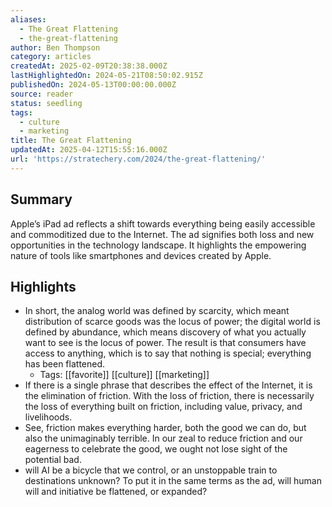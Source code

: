 ```yaml
---
aliases:
  - The Great Flattening
  - the-great-flattening
author: Ben Thompson
category: articles
createdAt: 2025-02-09T20:38:38.000Z
lastHighlightedOn: 2024-05-21T08:50:02.915Z
publishedOn: 2024-05-13T00:00:00.000Z
source: reader
status: seedling
tags:
  - culture
  - marketing
title: The Great Flattening
updatedAt: 2025-04-12T15:55:16.000Z
url: 'https://stratechery.com/2024/the-great-flattening/'
---
```

## Summary

Apple’s iPad ad reflects a shift towards everything being easily accessible and commoditized due to the Internet. The ad signifies both loss and new opportunities in the technology landscape. It highlights the empowering nature of tools like smartphones and devices created by Apple.

## Highlights

- In short, the analog world was defined by scarcity, which meant distribution of scarce goods was the locus of power; the digital world is defined by abundance, which means discovery of what you actually want to see is the locus of power. The result is that consumers have access to anything, which is to say that nothing is special; everything has been flattened.
    - Tags: [[favorite]] [[culture]] [[marketing]]
- If there is a single phrase that describes the effect of the Internet, it is the elimination of friction. With the loss of friction, there is necessarily the loss of everything built on friction, including value, privacy, and livelihoods.
- See, friction makes everything harder, both the good we can do, but also the unimaginably terrible. In our zeal to reduce friction and our eagerness to celebrate the good, we ought not lose sight of the potential bad.
- will AI be a bicycle that we control, or an unstoppable train to destinations unknown? To put it in the same terms as the ad, will human will and initiative be flattened, or expanded?
